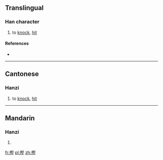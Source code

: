 ==Translingual==

===Han character===
{{Han char|rn=64|rad=手|as=11|sn=14|four=|canj=手尸水土 (QSEG)|ids=⿰[[扌]][[堅]]}}

# {{context|Cantonese}} to [[knock]], [[hit]]

====References====
* {{Han ref|kx=0452.110|dkj=12650|dj=0802.150|hdz=31943.050|uh=647C|ud=25724}}

----

==Cantonese==

===Hanzi===
{{yue-hanzi|jyut=[[hang1]]|y=hang1}}

# to [[knock]], [[hit]]

----

==Mandarin==

===Hanzi===
{{cmn-hanzi|pin=[[kēng]] ([[keng1]]), [[biāo]] ([[biao1]]), [[biào]] ([[biao4]])|wg=k'eng<sup>1</sup>, piao<sup>1</sup>, piao<sup>4</sup>}}

# {{defn|lang=cmn|sort=手11}}

[[fr:摼]]
[[pl:摼]]
[[zh:摼]]